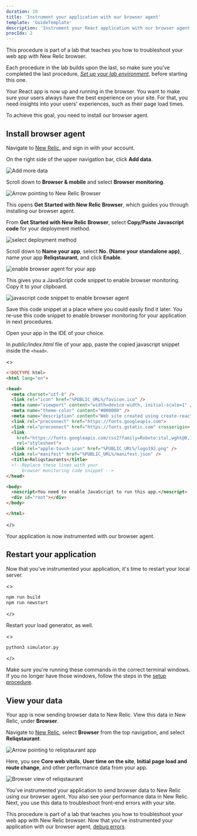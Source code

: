 ```yaml
---
duration: 10
title: 'Instrument your application with our browser agent'
template: 'GuideTemplate'
description: 'Instrument your React application with our browser agent'
procIdx: 2
---
```


<Callout variant="course" title="lab">

This procedure is part of a lab that teaches you how to troubleshoot your web app with New Relic browser.

Each procedure in the lab builds upon the last, so make sure you've completed the last procedure, [_Set up your lab environment_](/collect-data/browser/set-up-env), before starting this one.

</Callout>

Your React app is now up and running in the browser. You want to make sure your users always have the best experience on your site. For that, you need insights into your users' experiences, such as their page load times.

To achieve this goal, you need to install our browser agent.

## Install browser agent

<Steps>

<Step>

Navigate to [New Relic](https://one.newrelic.com/), and sign in with your account.

</Step>

<Step>

On the right side of the upper navigation bar, click **Add data**.

![Add more data](../../../images/foodme/add-more-data.png)

</Step>

<Step>

Scroll down to **Browser & mobile** and select **Browser monitoring**.

![Arrow pointing to New Relic Browser](../../../images/nr-browser/newrelic-browser.png)

This opens **Get Started with New Relic Browser**, which guides you through installing our browser agent.

</Step>

<Step>

From **Get Started with New Relic Browser**, select **Copy/Paste Javascript code** for your deployment method.

![select deployment method](../../../images/nr-browser/select-deployment-method.png)

Scroll down to **Name your app**, select **No. (Name your standalone app)**, name your app **Reliqstaurant**, and click **Enable**.

![enable browser agent for your app](../../../images/nr-browser/enable-browser.png)

This gives you a JavaScript code snippet to enable browser monitoring. Copy it to your clipboard.

![javascript code snippet to enable browser agent](../../../images/nr-browser/browser-code-snippet.png)

<Callout variant='tip'>

Save this code snippet at a place where you could easily find it later. You re-use this code snippet to enable browser monitoring for your application in next procedures.

</Callout>

</Step>

<Step>

Open your app in the IDE of your choice. 

In _public/index.html_ file of your app, paste the copied javascript snippet inside the `<head>`.

<>

```html lineHighlight=21-22 fileName=public/index.html
<!DOCTYPE html>
<html lang="en">

<head>
  <meta charset="utf-8" />
  <link rel="icon" href="%PUBLIC_URL%/favicon.ico" />
  <meta name="viewport" content="width=device-width, initial-scale=1" />
  <meta name="theme-color" content="#000000" />
  <meta name="description" content="Web site created using create-react-app" />
  <link rel="preconnect" href="https://fonts.googleapis.com">
  <link rel="preconnect" href="https://fonts.gstatic.com" crossorigin>
  <link
    href="https://fonts.googleapis.com/css2?family=Roboto:ital,wght@0,100;0,300;0,400;0,500;0,700;1,100;1,300;1,400;1,500&display=swap"
    rel="stylesheet">
  <link rel="apple-touch-icon" href="%PUBLIC_URL%/logo192.png" />
  <link rel="manifest" href="%PUBLIC_URL%/manifest.json" />
  <title>Reliqstaurants</title>
  <!--Replace these lines with your 
      browser monitoring code snippet -->
</head>

<body>
  <noscript>You need to enable JavaScript to run this app.</noscript>
  <div id="root"></div>
</body>

</html>

```

</>

Your application is now instrumented with our browser agent.

</Step>

</Steps>

## Restart your application

Now that you've instrumented your application, it's time to restart your local server.

<>

```bash
npm run build
npm run newstart
```

</>

Restart your load generator, as well.

<>

```bash
python3 simulator.py
```

</>

<Callout variant="important">

Make sure you're running these commands in the correct terminal windows. If you no longer have those windows, follow the steps in the [setup procedure](/collect-data/browser/set-up-env).

</Callout>


## View your data

Your app is now sending browser data to New Relic. View this data in New Relic, under **Browser**.

<Steps>

<Step>

Navigate to [New Relic](https://one.newrelic.com/), select **Browser** from the top navigation, and select **Reliqstaurant**.

![Arrow pointing to reliqstaurant app](../../../images/nr-browser/view-reliqstaurant.png)

Here, you see **Core web vitals**, **User time on the site**, **Initial page load and route change**, and other performance data from your app.

![Browser view of reliqstaurant](../../../images/nr-browser/reliqstaurant-browser-app.png)

</Step>

</Steps>

You've instrumented your application to send browser data to New Relic using our browser agent. You also see your performance data in New Relic. Next, you use this data to troubleshoot front-end errors with your site.

<Callout variant="course" title="lab">

This procedure is part of a lab that teaches you how to troubleshoot your web app with New Relic browser. Now that you've instrumented your application with our browser agent, [debug errors](/collect-data/browser/debug-errors).

</Callout>